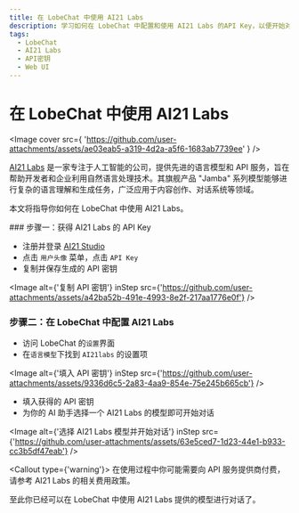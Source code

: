```yaml
---
title: 在 LobeChat 中使用 AI21 Labs
description: 学习如何在 LobeChat 中配置和使用 AI21 Labs 的API Key，以便开始对话和交互。
tags:
  - LobeChat
  - AI21 Labs
  - API密钥
  - Web UI
---
```


# 在 LobeChat 中使用 AI21 Labs

<Image
  cover
  src={
    'https://github.com/user-attachments/assets/ae03eab5-a319-4d2a-a5f6-1683ab7739ee'
  }
/>

[AI21 Labs](https://www.ai21.com/) 是一家专注于人工智能的公司，提供先进的语言模型和 API 服务，旨在帮助开发者和企业利用自然语言处理技术。其旗舰产品 "Jamba" 系列模型能够进行复杂的语言理解和生成任务，广泛应用于内容创作、对话系统等领域。

本文将指导你如何在 LobeChat 中使用 AI21 Labs。

<Steps>
  ### 步骤一：获得 AI21 Labs 的 API Key

  - 注册并登录 [AI21 Studio](https://studio.ai21.com)
  - 点击 `用户头像` 菜单，点击 `API Key`
  - 复制并保存生成的 API 密钥

  <Image alt={'复制 API 密钥'} inStep src={'https://github.com/user-attachments/assets/a42ba52b-491e-4993-8e2f-217aa1776e0f'} />

  ### 步骤二：在 LobeChat 中配置 AI21 Labs

  - 访问 LobeChat 的`设置`界面
  - 在`语言模型`下找到 `AI21labs` 的设置项

  <Image alt={'填入 API 密钥'} inStep src={'https://github.com/user-attachments/assets/9336d6c5-2a83-4aa9-854e-75e245b665cb'} />

  - 填入获得的 API 密钥
  - 为你的 AI 助手选择一个 AI21 Labs 的模型即可开始对话

  <Image alt={'选择 AI21 Labs 模型并开始对话'} inStep src={'https://github.com/user-attachments/assets/63e5ced7-1d23-44e1-b933-cc3b5df47eab'} />

  <Callout type={'warning'}>
    在使用过程中你可能需要向 API 服务提供商付费，请参考 AI21 Labs 的相关费用政策。
  </Callout>
</Steps>

至此你已经可以在 LobeChat 中使用 AI21 Labs 提供的模型进行对话了。
